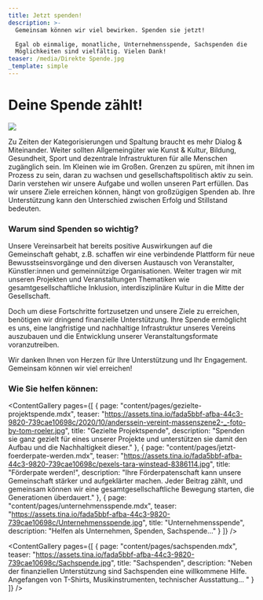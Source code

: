 ```yaml
---
title: Jetzt spenden!
description: >-
  Gemeinsam können wir viel bewirken. Spenden sie jetzt!

  Egal ob einmalige, monatliche, Unternehmensspende, Sachspenden die
  Möglichkeiten sind vielfältig. Vielen Dank!
teaser: /media/Direkte Spende.jpg
_template: simple
---
```


# Deine Spende zählt!

![](</media/Direkte Spende.jpg>)![]()

Zu Zeiten der Kategorisierungen und Spaltung braucht es mehr Dialog & Miteinander. Weiter sollten Allgemeingüter wie Kunst & Kultur, Bildung, Gesundheit, Sport und dezentrale Infrastrukturen für alle Menschen zugänglich sein. Im Kleinen wie im Großen. Grenzen zu spüren, mit ihnen im Prozess zu sein, daran zu wachsen und gesellschaftspolitisch aktiv zu sein. Darin verstehen wir unsere Aufgabe und wollen unseren Part erfüllen.
Das wir unsere Ziele erreichen können, hängt von großzügigen Spenden ab. Ihre Unterstützung kann den Unterschied zwischen Erfolg und Stillstand bedeuten.

### **Warum sind Spenden so wichtig?**

Unsere Vereinsarbeit hat bereits positive Auswirkungen auf die Gemeinschaft gehabt, z.B. schaffen wir eine verbindende Plattform für neue Bewusstseinsvorgänge und den diversen Austausch von Veranstalter, Künstler\:innen und gemeinnützige Organisationen. Weiter tragen wir mit unseren Projekten und Veranstaltungen Thematiken wie gesamtgesellschaftliche Inklusion, interdisziplinäre Kultur in die Mitte der Gesellschaft.

Doch um diese Fortschritte fortzusetzen und unsere Ziele zu erreichen, benötigen wir dringend finanzielle Unterstützung. Ihre Spende ermöglicht es uns, eine langfristige und nachhaltige Infrastruktur unseres Vereins auszubauen und die Entwicklung unserer Veranstaltungsformate voranzutreiben.

Wir danken Ihnen von Herzen für Ihre Unterstützung und Ihr Engagement.\
Gemeinsam können wir viel erreichen!

### **Wie Sie helfen können:**

<ContentGallery
  pages={[
    {
      page: "content/pages/gezielte-projektspende.mdx",
      teaser:
        "https://assets.tina.io/fada5bbf-afba-44c3-9820-739cae10698c/2020/10/anderssein-vereint-massenszene2-_-foto-by-tom-roeler.jpg",
      title: "Gezielte Projektspende",
      description:
        "Spenden sie ganz gezielt für eines unserer Projekte und unterstützen sie damit den Aufbau und die Nachhaltigkeit dieser."
    },
    {
      page: "content/pages/jetzt-foerderpate-werden.mdx",
      teaser:
        "https://assets.tina.io/fada5bbf-afba-44c3-9820-739cae10698c/pexels-tara-winstead-8386114.jpg",
      title: "Förderpate werden!",
      description:
        "Ihre Förderpatenschaft kann unsere Gemeinschaft stärker und aufgeklärter machen. Jeder Beitrag zählt, und gemeinsam können wir eine gesamtgesellschaftliche Bewegung starten, die Generationen überdauert."
    },
    {
      page: "content/pages/unternehmensspende.mdx",
      teaser:
        "https://assets.tina.io/fada5bbf-afba-44c3-9820-739cae10698c/Unternehmensspende.jpg",
      title: "Unternehmensspende",
      description: "Helfen als Unternehmen, Spenden, Sachspende..."
    }
  ]}
/>

<ContentGallery
  pages={[
    {
      page: "content/pages/sachspenden.mdx",
      teaser:
        "https://assets.tina.io/fada5bbf-afba-44c3-9820-739cae10698c/Sachspende.jpg",
      title: "Sachspenden",
      description:
        "Neben der finanziellen Unterstützung sind Sachspenden eine willkommene Hilfe. Angefangen von T-Shirts, Musikinstrumenten, technischer Ausstattung... "
    }
  ]}
/>

<DonationForm />
